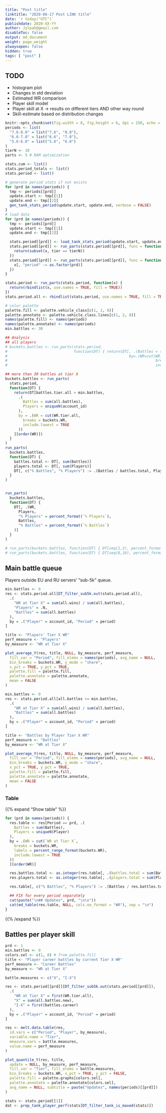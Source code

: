 ```yaml
---
title: "Post title"
linktitle: "2020-06-17 Post LINK title"
date: `r today("UTC")`
publishdate: 2020-XX-YY
author: Jylpah@gmail.com
disableToc: false
output: md_document
weight: page_weight
alwaysopen: false
hidden: true
tags: [ "post" ]
---
```

## TODO

* histogram plot
* Changes in std deviation
* Estimated WR comparison
* Player skill model
* Player skill at X -> results on different tiers AND other way round
* Skill-estimate based on distribution changes


```r
knitr::opts_chunk$set(fig.width = 8, fig.height = 6, dpi = 150, echo = FALSE, dev = c("svglite", "png"))
periods <- list(
  "7.6-8.0" = list("7.6", "8.0"),
  "6.6-7.0" = list("6.6", "7.0"),
  "5.6-6.0" = list("5.6", "6.0")
)
tierN <- 10
parts <- 5 # RAM optimization

stats.cum <- list()
stats.period_totals <- list()
stats.period <- list()

# generate period stats if not exists
for (prd in names(periods)) {
  tmp <- periods[[prd]]
  update.start <- tmp[[1]]
  update.end <- tmp[[2]]
  gen_tank_stats_period(update.start, update.end, verbose = FALSE)
}
# load data
for (prd in names(periods)) {
  tmp <- periods[[prd]]
  update.start <- tmp[[1]]
  update.end <- tmp[[2]]

  stats.period[[prd]] <- load_tank_stats_period(update.start, update.end)
  stats.period[[prd]] <- run_parts(stats.period[[prd]], func = function(x) {
    return(subset(x, tier == tierN))
  })
  stats.period[[prd]] <- run_parts(stats.period[[prd]], func = function(x) {
    x[, "period" := as.factor(prd)]
  })
}

stats.period <- run_parts(stats.period, function(x) {
  return(rbindlist(x, use.names = TRUE, fill = TRUE))
})
stats.period.all <- rbindlist(stats.period, use.names = TRUE, fill = TRUE)
```

```r
# color palette
palette.fill <- palette.vehicle_class[c(1, 2, 8)]
palette.annotate <- palette.vehicle_class.lines[c(1, 2, 8)]
names(palette.fill) <- names(periods)
names(palette.annotate) <- names(periods)
min.battles <- 30
```

```r
## Analysis
## all players
# buckets.battles <- run_parts(stats.period,
#                              function(DT) { return(DT[, .(Battles = sum(all.battles)),
#                                                       by=.(WR=cut(WR.tier.all,
#                                                                   breaks=buckets.WR,
#                                                                   include.lowest=TRUE))][order(WR)]) })

## more than 30 battles at tier X
buckets.battles <- run_parts(
  stats.period,
  function(DT) {
    return(DT[battles.tier.all > min.battles,
      .(
        Battles = sum(all.battles),
        Players = uniqueN(account_id)
      ),
      by = .(WR = cut(WR.tier.all,
        breaks = buckets.WR,
        include.lowest = TRUE
      ))
    ][order(WR)])
  }
)
run_parts(
  buckets.battles,
  function(DT) {
    battles.total <- DT[, sum(Battles)]
    players.total <- DT[, sum(Players)]
    DT[, c("% Battles", "% Players") := .(Battles / battles.total, Players / players.total)]
  }
)


run_parts(
  buckets.battles,
  function(DT) {
    DT[, .(WR,
      Players,
      "% Players" = percent_format(`% Players`),
      Battles,
      "% Battles" = percent_format(`% Battles`)
    )]
  }
)

# run_parts(buckets.battles, function(DT) { DT[seq(1,3), percent_format(sum(`% Battles`))]})
# run_parts(buckets.battles, function(DT) { DT[seq(8,10), percent_format(sum(`% Battles`))]})
```
## Main battle queue

Players outside EU and RU servers' "sub-5k" queue. 

```r
min.battles <- 0
res <- stats.period.all[DT_filter_sub5k.out(stats.period.all),
  .(
    "WR at Tier X" = sum(all.wins) / sum(all.battles),
    "Players" = .N,
    "Battles" = sum(all.battles)
  ),
  by = .("Player" = account_id, "Period" = period)
]

title <- "Players' Tier X WR"
perf_measure <- "Players"
by_measure <- "WR at Tier X"

plot_average_Y(res, title, NULL, by_measure, perf_measure,
  fill_var = "Period", fill_elems = names(periods), avg_name = NULL,
  bin_breaks = buckets.WR, y_mode = "share",
  x_pct = TRUE, y_pct = TRUE,
  palette.fill = palette.fill,
  palette.annotate = palette.annotate,
  mean = FALSE
)
```


```r
min.battles <- 0
res <- stats.period.all[all.battles >= min.battles,
  .(
    "WR at Tier X" = sum(all.wins) / sum(all.battles),
    "Battles" = sum(all.battles)
  ),
  by = .("Player" = account_id, "Period" = period)
]

title <- "Battles by Player Tier X WR"
perf_measure <- "Battles"
by_measure <- "WR at Tier X"

plot_average_Y(res, title, NULL, by_measure, perf_measure,
  fill_var = "Period", fill_elems = names(periods), avg_name = NULL,
  bin_breaks = buckets.WR, y_mode = "share",
  x_pct = TRUE, y_pct = TRUE,
  palette.fill = palette.fill,
  palette.annotate = palette.annotate,
  mean = FALSE
)
```

### Table

{{% expand "Show table" %}}

```r
for (prd in names(periods)) {
  res.table <- res[Period == prd, .(
    Battles = sum(Battles),
    Players = uniqueN(Player)
  ),
  by = .(WR = cut(`WR at Tier X`,
    breaks = buckets.WR,
    labels = percent_range_format(buckets.WR),
    include.lowest = TRUE
  ))
  ][order(WR)]

  res.battles.total <- as.integer(res.table[, .(battles.total = sum(Battles))])
  res.players.total <- as.integer(res.table[, .(players.total = sum(Players))])

  res.table[, c("% Battles", "% Players") := .(Battles / res.battles.total, Players / res.players.total)]

  ## FIX for every period separately
  cat(paste("\n## Updates", prd, "\n\n"))
  cat(md_table(res.table, NULL, cols.no_format = "WR"), sep = "\n")
}
```
{{% /expand %}}



## Battles per player skill

```r
prd <- 1
min.battles <- 0
colors.sel <- c(1, 8) # from palette.fill
title <- "Player career battles by current Tier X WR"
perf_measure <- "Career Battles"
by_measure <- "WR at Tier X"

battle.measures <- c("X", "I-X")

res <- stats.period[[prd]][DT_filter_sub5k.out(stats.period[[prd]]),
  .(
    "WR at Tier X" = first(WR.tier.all),
    "X" = sum(all.battles.new),
    "I-X" = first(battles.career)
  ),
  by = .("Player" = account_id, "Period" = period)
]

res <- melt.data.table(res,
  id.vars = c("Period", "Player", by_measure),
  variable.name = "Tier",
  measure.vars = battle.measures,
  value.name = perf_measure
)

plot_quantile_Y(res, title,
  update = NULL, by_measure, perf_measure,
  fill_var = "Tier", fill_elems = battle.measures,
  bin_breaks = buckets.WR, x_pct = TRUE, y_pct = FALSE,
  palette.fill = palette.graphs[colors.sel],
  palette.annotate = palette.annotate[colors.sel],
  avg_name = NULL, subtitle = paste("Updates", names(periods)[[prd]])
)
```


```r
stats <- stats.period[[1]]
dat <- prep_tank_player_perf(stats[DT_filter_tank_is_maxed(stats)])
```
